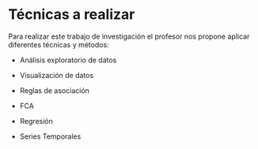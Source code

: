 # Técnicas a realizar

Para realizar este trabajo de investigación el profesor nos propone aplicar diferentes técnicas y métodos:

-   Análisis exploratorio de datos

-   Visualización de datos

-   Reglas de asociación

-   FCA

-   Regresión

-   Series Temporales
